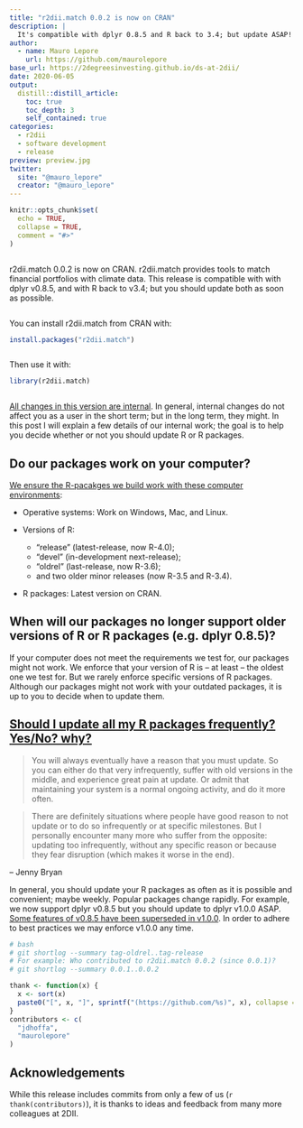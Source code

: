 ```yaml
---
title: "r2dii.match 0.0.2 is now on CRAN"
description: |
  It's compatible with dplyr 0.8.5 and R back to 3.4; but update ASAP!
author:
  - name: Mauro Lepore
    url: https://github.com/maurolepore
base_url: https://2degreesinvesting.github.io/ds-at-2dii/
date: 2020-06-05
output: 
  distill::distill_article:
    toc: true
    toc_depth: 3
    self_contained: true
categories:
  - r2dii
  - software development
  - release
preview: preview.jpg
twitter:
  site: "@mauro_lepore"
  creator: "@mauro_lepore"
---
```


```r
knitr::opts_chunk$set(
  echo = TRUE,
  collapse = TRUE,
  comment = "#>"
)
```

```r
```

r2dii.match 0.0.2 is now on CRAN. r2dii.match provides tools to match financial portfolios with climate data. This release is compatible with with dplyr v0.8.5, and with R back to v3.4; but you should update both as soon as possible.

```r
```

You can install r2dii.match from CRAN with:

```r
install.packages("r2dii.match")
```

```r
```

Then use it with:

```r
library(r2dii.match)
```

```r
```

[All changes in this version are internal](https://github.com/2DegreesInvesting/r2dii.match/releases/tag/v0.0.2). In general, internal changes do not affect you as a user in the short term; but in the long term, they might. In this post I will explain a few details of our internal work; the goal is to help you decide whether or not you should update R or R packages.

## Do our packages work on your computer?

[We ensure the R-pacakges we build work with these computer environments](https://github.com/2DegreesInvesting/r2dii.match/blob/master/cran-comments.md):

* Operative systems: Work on Windows, Mac, and Linux.

* Versions of R:
  * "release" (latest-release, now R-4.0); 
  * "devel" (in-development next-release); 
  * "oldrel" (last-release, now R-3.6); 
  * and two older minor releases (now R-3.5 and R-3.4).

* R packages: Latest version on CRAN.

## When will our packages no longer support older versions of R or R packages (e.g. dplyr 0.8.5)?

If your computer does not meet the requirements we test for, our packages might not work. We enforce that your version of R is -- at least -- the oldest one we test for. But we rarely enforce specific versions of R packages. Although our packages might not work with your outdated packages, it is up to you to decide when to update them.

## [Should I update all my R packages frequently? Yes/No? why?](https://community.rstudio.com/t/should-i-update-all-my-r-packages-frequently-yes-no-why/5856)

> You will always eventually have a reason that you must update. So you can either do that very infrequently, suffer with old versions in the middle, and experience great pain at update. Or admit that maintaining your system is a normal ongoing activity, and do it more often.

> There are definitely situations where people have good reason to not update or to do so infrequently or at specific milestones. But I personally encounter many more who suffer from the opposite: updating too infrequently, without any specific reason or because they fear disruption (which makes it worse in the end).

-- Jenny Bryan

In general, you should update your R packages as often as it is possible and convenient; maybe weekly. Popular packages change rapidly. For example, we now support dplyr v0.8.5 but you should update to dplyr v1.0.0 ASAP. [Some features of v0.8.5 have been superseded in v1.0.0](
https://dplyr.tidyverse.org/news/index.html#superseded). In order to adhere to best practices we may enforce v1.0.0 any time.

```r
# bash
# git shortlog --summary tag-oldrel..tag-release
# For example: Who contributed to r2dii.match 0.0.2 (since 0.0.1)?
# git shortlog --summary 0.0.1..0.0.2

thank <- function(x) {
  x <- sort(x)
  paste0("[", x, "]", sprintf("(https://github.com/%s)", x), collapse = ", ")
}
contributors <- c(
  "jdhoffa",
  "maurolepore"
)
```

## Acknowledgements

While this release includes commits from only a few of us (`r thank(contributors)`), it is thanks to ideas and feedback from many more colleagues at 2DII.